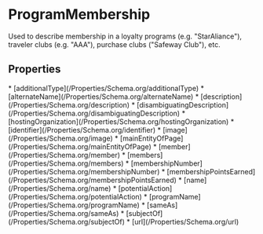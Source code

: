   
# ProgramMembership

Used to describe membership in a loyalty programs (e.g. "StarAliance"), traveler clubs (e.g. "AAA"), purchase clubs ("Safeway Club"), etc.

## Properties

<Grid>
* [additionalType](/Properties/Schema.org/additionalType)
* [alternateName](/Properties/Schema.org/alternateName)
* [description](/Properties/Schema.org/description)
* [disambiguatingDescription](/Properties/Schema.org/disambiguatingDescription)
* [hostingOrganization](/Properties/Schema.org/hostingOrganization)
* [identifier](/Properties/Schema.org/identifier)
* [image](/Properties/Schema.org/image)
* [mainEntityOfPage](/Properties/Schema.org/mainEntityOfPage)
* [member](/Properties/Schema.org/member)
* [members](/Properties/Schema.org/members)
* [membershipNumber](/Properties/Schema.org/membershipNumber)
* [membershipPointsEarned](/Properties/Schema.org/membershipPointsEarned)
* [name](/Properties/Schema.org/name)
* [potentialAction](/Properties/Schema.org/potentialAction)
* [programName](/Properties/Schema.org/programName)
* [sameAs](/Properties/Schema.org/sameAs)
* [subjectOf](/Properties/Schema.org/subjectOf)
* [url](/Properties/Schema.org/url)
</Grid>

